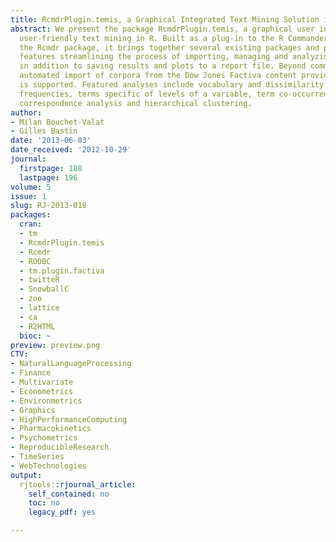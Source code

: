 ```yaml
---
title: RcmdrPlugin.temis, a Graphical Integrated Text Mining Solution in R
abstract: We present the package RcmdrPlugin.temis, a graphical user interface for
  user-friendly text mining in R. Built as a plug-in to the R Commander provided by
  the Rcmdr package, it brings together several existing packages and provides new
  features streamlining the process of importing, managing and analyzing a corpus,
  in addition to saving results and plots to a report file. Beyond common file formats,
  automated import of corpora from the Dow Jones Factiva content provider and Twitter
  is supported. Featured analyses include vocabulary and dissimilarity tables, terms
  frequencies, terms specific of levels of a variable, term co-occurrences, time series,
  correspondence analysis and hierarchical clustering.
author:
- Milan Bouchet-Valat
- Gilles Bastin
date: '2013-06-03'
date_received: '2012-10-29'
journal:
  firstpage: 188
  lastpage: 196
volume: 5
issue: 1
slug: RJ-2013-018
packages:
  cran:
  - tm
  - RcmdrPlugin.temis
  - Rcmdr
  - RODBC
  - tm.plugin.factiva
  - twitteR
  - SnowballC
  - zoo
  - lattice
  - ca
  - R2HTML
  bioc: ~
preview: preview.png
CTV:
- NaturalLanguageProcessing
- Finance
- Multivariate
- Econometrics
- Environmetrics
- Graphics
- HighPerformanceComputing
- Pharmacokinetics
- Psychometrics
- ReproducibleResearch
- TimeSeries
- WebTechnologies
output:
  rjtools::rjournal_article:
    self_contained: no
    toc: no
    legacy_pdf: yes

---
```

